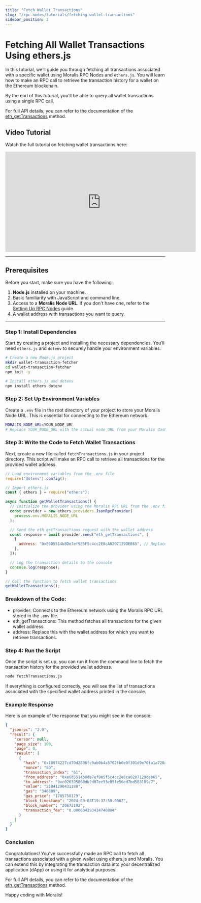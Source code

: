 ```yaml
---
title: "Fetch Wallet Transactions"
slug: "/rpc-nodes/tutorials/fetching-wallet-transactions"
sidebar_position: 2
---
```



# Fetching All Wallet Transactions Using ethers.js

In this tutorial, we’ll guide you through fetching all transactions associated with a specific wallet using Moralis RPC Nodes and `ethers.js`. You will learn how to make an RPC call to retrieve the transaction history for a wallet on the Ethereum blockchain.

By the end of this tutorial, you'll be able to query all wallet transactions using a single RPC call.

For full API details, you can refer to the documentation of the [eth_getTransactions](/rpc-nodes/reference/extended-rpc/eth_getTransactions) method.

## Video Tutorial

Watch the full tutorial on fetching wallet transactions here:

<iframe width="600" height="315" src="https://www.youtube.com/embed/HJMI8R-aEVI" title="YouTube video player" frameborder="0" allow="accelerometer; autoplay; clipboard-write; encrypted-media; gyroscope; picture-in-picture" allowfullscreen></iframe>

---

## Prerequisites

Before you start, make sure you have the following:

1. **Node.js** installed on your machine.
2. Basic familiarity with JavaScript and command line.
3. Access to a **Moralis Node URL**. If you don't have one, refer to the [Setting Up RPC Nodes](/get-your-node-api-key) guide.
4. A wallet address with transactions you want to query.

---

### Step 1: Install Dependencies

Start by creating a project and installing the necessary dependencies. You’ll need `ethers.js` and `dotenv` to securely handle your environment variables.

```bash
# Create a new Node.js project
mkdir wallet-transaction-fetcher
cd wallet-transaction-fetcher
npm init -y

# Install ethers.js and dotenv
npm install ethers dotenv
```

### Step 2: Set Up Environment Variables

Create a `.env` file in the root directory of your project to store your Moralis Node URL. This is essential for connecting to the Ethereum network.

```bash
MORALIS_NODE_URL=YOUR_NODE_URL
# Replace YOUR_NODE_URL with the actual node URL from your Moralis dashboard.
```

### Step 3: Write the Code to Fetch Wallet Transactions

Next, create a new file called `fetchTransactions.js` in your project directory. This script will make an RPC call to retrieve all transactions for the provided wallet address.

```javascript
// Load environment variables from the .env file
require("dotenv").config();

// Import ethers.js
const { ethers } = require("ethers");

async function getWalletTransactions() {
  // Initialize the provider using the Moralis RPC URL from the .env file
  const provider = new ethers.providers.JsonRpcProvider(
    process.env.MORALIS_NODE_URL
  );

  // Send the eth_getTransactions request with the wallet address
  const response = await provider.send("eth_getTransactions", [
    {
      address: "0xE6D5514b8De7ef9E5F5c4cc2E8cA0207129DEB65", // Replace with the wallet address to query
    },
  ]);

  // Log the transaction details to the console
  console.log(response);
}

// Call the function to fetch wallet transactions
getWalletTransactions();
```

### Breakdown of the Code:

- provider: Connects to the Ethereum network using the Moralis RPC URL stored in the `.env` file.
- eth_getTransactions: This method fetches all transactions for the given wallet address.
- address: Replace this with the wallet address for which you want to retrieve transactions.

### Step 4: Run the Script

Once the script is set up, you can run it from the command line to fetch the transaction history for the provided wallet address.

```bash
node fetchTransactions.js
```

If everything is configured correctly, you will see the list of transactions associated with the specified wallet address printed in the console.

### Example Response

Here is an example of the response that you might see in the console:

```json
{
  "jsonrpc": "2.0",
  "result": {
    "cursor": null,
    "page_size": 100,
    "page": 0,
    "result": [
      {
        "hash": "0x18974227cd70d2806fc9ab0b4a5702fb0e0f301d9e70fa1a720accf0498b92d2",
        "nonce": "80",
        "transaction_index": "61",
        "from_address": "0xe6d5514b8de7ef9e5f5c4cc2e8ca0207129deb65",
        "to_address": "0xc026395860db2d07ee33e05fe50ed7bd583189c7",
        "value": "21041290431188",
        "gas": "346309",
        "gas_price": "1785758179",
        "block_timestamp": "2024-09-03T19:37:59.000Z",
        "block_number": "20672192",
        "transaction_fee": "0.000604293424740884"
      }
    ]
  }
}
```

### Conclusion

Congratulations! You’ve successfully made an RPC call to fetch all transactions associated with a given wallet using ethers.js and Moralis. You can extend this by integrating the transaction data into your decentralized application (dApp) or using it for analytical purposes.

For full API details, you can refer to the documentation of the [eth_getTransactions](/rpc-nodes/reference/extended-rpc/eth_getTransactions) method.

Happy coding with Moralis!

